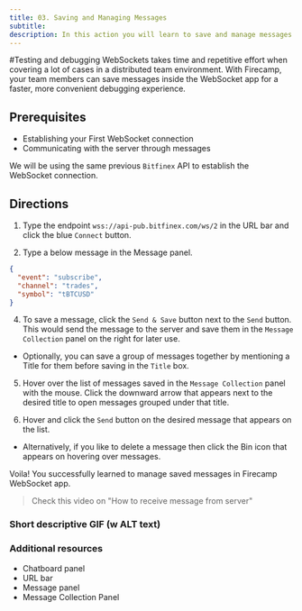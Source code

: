 ```yaml
---
title: 03. Saving and Managing Messages
subtitle:
description: In this action you will learn to save and manage messages in the websockets app.
---
```


#Testing and debugging WebSockets takes time and repetitive effort when covering a lot of cases in a distributed team environment. With Firecamp, your team members can save messages inside the WebSocket app for a faster, more convenient debugging experience.

## Prerequisites
- Establishing your First WebSocket connection
- Communicating with the server through messages

We will be using the same previous `Bitfinex` API to establish the WebSocket connection.

## Directions

1. Type the endpoint `wss://api-pub.bitfinex.com/ws/2` in the URL bar and click the blue `Connect` button.

3. Type a below message in the Message panel.
```JSON
{ 
  "event": "subscribe", 
  "channel": "trades", 
  "symbol": "tBTCUSD"
}
```

4. To save a message, click the `Send & Save` button next to the `Send` button. This would send the message to the server and save them in the `Message Collection` panel on the right for later use.

 - Optionally, you can save a group of messages together by mentioning a Title for them before saving in the `Title` box.

5. Hover over the list of messages saved in the `Message Collection` panel with the mouse. Click the downward arrow that appears next to the desired title to open messages grouped under that title.

6. Hover and click the `Send` button on the desired message that appears on the list.

 - Alternatively, if you like to delete a message then click the Bin icon that appears on hovering over messages.

Voila! You successfully learned to manage saved messages in Firecamp WebSocket app.

>Check this video on "How to receive message from server"

<YouTube videoId="TQSeTlj32Xs" />


### Short descriptive GIF (w ALT text)


### Additional resources
- Chatboard panel
- URL bar
- Message panel
- Message Collection Panel
